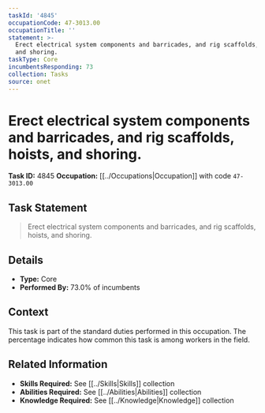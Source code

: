 ```yaml
---
taskId: '4845'
occupationCode: 47-3013.00
occupationTitle: ''
statement: >-
  Erect electrical system components and barricades, and rig scaffolds, hoists,
  and shoring.
taskType: Core
incumbentsResponding: 73
collection: Tasks
source: onet
---
```

# Erect electrical system components and barricades, and rig scaffolds, hoists, and shoring.

**Task ID:** 4845
**Occupation:** [[../Occupations|Occupation]] with code `47-3013.00`

## Task Statement

> Erect electrical system components and barricades, and rig scaffolds, hoists, and shoring.

## Details

- **Type:** Core
- **Performed By:** 73.0% of incumbents

## Context

This task is part of the standard duties performed in this occupation. The percentage indicates how common this task is among workers in the field.

## Related Information

- **Skills Required:** See [[../Skills|Skills]] collection
- **Abilities Required:** See [[../Abilities|Abilities]] collection
- **Knowledge Required:** See [[../Knowledge|Knowledge]] collection
